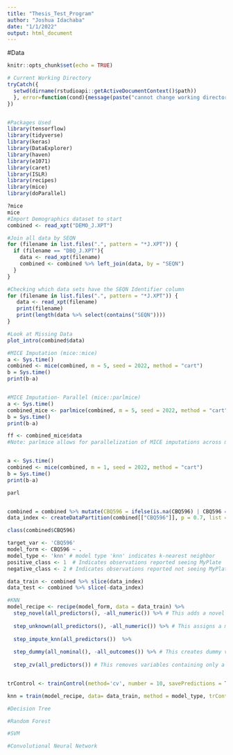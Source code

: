 ```yaml
---
title: "Thesis_Test_Program"
author: "Joshua Idachaba"
date: "1/1/2022"
output: html_document
---
```

#Data

```r
knitr::opts_chunk$set(echo = TRUE)

# Current Working Directory
tryCatch({
  setwd(dirname(rstudioapi::getActiveDocumentContext()$path))
  }, error=function(cond){message(paste("cannot change working directory"))
})



```



```r
#Packages Used
library(tensorflow)
library(tidyverse)
library(keras)
library(DataExplorer)
library(haven)
library(e1071)
library(caret)
library(ISLR)
library(recipes)
library(mice)
library(doParallel)

?mice
mice
#Import Demographics dataset to start
combined <- read_xpt("DEMO_J.XPT")

#Join all data by SEQN
for (filename in list.files(".", pattern = "*J.XPT")) {
  if (filename == "DBQ_J.XPT"){
    data <- read_xpt(filename)
    combined <- combined %>% left_join(data, by = "SEQN")
  }
}

#Checking which data sets have the SEQN Identifier column
for (filename in list.files(".", pattern = "*J.XPT")) {
   data <- read_xpt(filename)
   print(filename)
   print(length(data %>% select(contains("SEQN"))))
}

#Look at Missing Data
plot_intro(combined$data)
```



```r
#MICE Imputation (mice::mice)
a <- Sys.time()
combined <- mice(combined, m = 5, seed = 2022, method = "cart")
b = Sys.time()
print(b-a)


#MICE Imputation- Parallel (mice::parlmice)
a <- Sys.time()
combined_mice <- parlmice(combined, m = 5, seed = 2022, method = "cart", n.core = 7, n.imp.core = 2, cluster.seed = 1995)
b = Sys.time()
print(b-a)

ff <- combined_mice$data
#Note: parlmice allows for parallelization of MICE imputations across multiple cores. For more information on parlmice, you may visit https://www.rdocumentation.org/packages/mice/versions/3.13.0/topics/parlmice or https://www.gerkovink.com/parlMICE/Vignette_parlMICE.html


a <- Sys.time()
combined <- mice(combined, m = 1, seed = 2022, method = "cart")
b = Sys.time()
print(b-a)

parl


combined = combined %>% mutate(CBQ596 = ifelse(is.na(CBQ596) | CBQ596 == 9, "missing", CBQ596))
data_index <- createDataPartition(combined[["CBQ596"]], p = 0.7, list = FALSE)

class(combined$CBQ596)

target_var <- 'CBQ596'
model_form <- CBQ596 ~ . 
model_type <- 'knn' # model type 'knn' indicates k-nearest neighbor
positive_class <- 1  # Indicates observations reported seeing MyPlate
negative_class <- 2 # Indicates observations reported not seeing MyPlate

data_train <- combined %>% slice(data_index)
data_test <- combined %>% slice(-data_index)

#KNN
model_recipe <- recipe(model_form, data = data_train) %>% 
  step_novel(all_predictors(), -all_numeric()) %>% # This adds a novel factor level if the test data comes with new levels of a factor
  
  step_unknown(all_predictors(), -all_numeric()) %>% # This assigns a missing value in a factor variable to 'unknown'
  
  step_impute_knn(all_predictors())  %>% 
  
  step_dummy(all_nominal(), -all_outcomes()) %>% # This creates dummy variables for each factor except the dependent variable
  
  step_zv(all_predictors()) # This removes variables containing only a single value in their domain


trControl <- trainControl(method='cv', number = 10, savePredictions = TRUE, classProbs = TRUE)

knn = train(model_recipe, data= data_train, method = model_type, trControl = trControl, tuneLength = 10)

#Decision Tree

#Random Forest

#SVM

#Convolutional Neural Network


```


